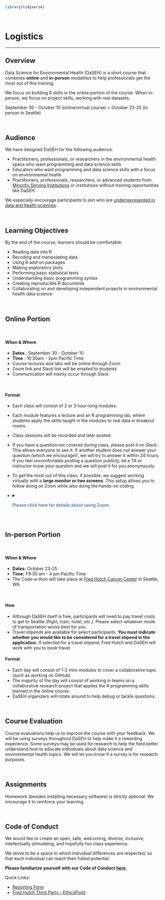 

```r
library(tidyverse)
```

<br>

<div class="leaf"></div> 
# Logistics
***
## Overview

Data Science for Environmental Health (DaSEH) is a short course that combines **online** and **in-person** modalities to help professionals get the most out of this training. 

We focus on building R skills in the online portion of the course. When in-person, we focus on project skills, working with real datasets.

September 30 - October 10 (online/virtual course) + October 23-25 (in person in Seattle)

<br>

## Audience 

We have designed DaSEH for the following audience:

- Practitioners, professionals, or researchers in the environmental health space who want programming and data science skills
- Educators who want programming and data science skills with a focus on environmental health
- Practitioners, professionals, researchers, or advanced students from [Minority Serving Institutions](https://msiexchange.nasa.gov/pdf/2023-2024%20MSI%20List.pdf) or institutions without training opportunities like DaSEH.

We especially encourage participants to join who are [underrepresented in data and health sciences](https://grants.nih.gov/grants/guide/notice-files/NOT-OD-20-031.html).

<br>

## Learning Objectives

By the end of the course, learners should be comfortable:

- Reading data into R
- Recoding and manipulating data
- Using R add-on packages
- Making exploratory plots
- Performing basic statistical tests
- Understanding basic programming syntax
- Creating reproducible R documents
- Collaborating on and developing independent projects in environmental health data science

<br>

## Online Portion

<br>

#### When & Where

- **Dates** : September 30 - October 10  
- **Time** : 10:30am - 2pm Pacific Time  
- Course lectures and labs will be online through Zoom  
- Zoom link and Slack link will be emailed to students  
- Communication will mainly occur through Slack  

<br>

#### Format

- Each class will consist of 2 or 3 hour-long modules.
- Each module features a lecture and an R programming lab, where students apply the skills taught in the modules to real data in breakout rooms.
- Class sessions will be recorded and later posted.
- If you have a question not covered during class, please post it on Slack. This allows everyone to see it. If another student does not answer your question (which we encourage!), we will try to answer it within 24 hours. If you feel uncomfortable posting a question publicly, let a TA or instructor know your question and we will post it for you anonymously.
- To get the most out of this class, if possible, we suggest working virtually with a **large monitor or two screens**. This setup allows you to follow along on Zoom while also doing the hands-on coding.  
- <details><summary> <span style = "color: #5383bb;"> **Please click here for details about using Zoom.**</span></summary>

  Zoom + Working Virtually

  ***

  * Please be aware that there is the option to use closed captioning:

  ![closed captioning on zoom](docs/images/CC.png)

  * During lectures you can indicate how you feel about the pace of the course like so:

  ![reactions about pace](docs/images/slow_fast_reactions.png)

  * In breakout room sessions you can ask for help like so:

  ![ask for help](docs/images/help.png)

  * For directions on how to change breakout rooms click [here](https://docs.google.com/document/d/1YP1pZF1bIm66_Tl15Y3eHl8pGxNIASD33mKCtGCfQzc/edit?usp=sharing).

  ***
  </details>

<br>

## In-person Portion

<br>


#### When & Where

- **Dates:** October 23-25  
- **Time:** F9:30 am - 4 pm Pacific Time  
- The Code-a-thon will take place at [Fred Hutch Cancer Center](https://maps.app.goo.gl/LRV4D4mELB5VzbWm8) in Seattle, WA.  

<br>

#### How

- Although DaSEH itself is free, participants will need to pay travel costs to get to Seattle (flight, train, hotel, etc.). Please select whatever mode of transportation works best for you.
- Travel stipends are available for select participants. **You must indicate whether you would like to be considered for a travel stipend in the application.** If selected for a travel stipend, Fred Hutch and DaSEH will work with you to book travel.

#### Format

- Each day will consist of 1-2 mini-modules to cover a collaborative topic (such as working on GitHub)
- The majority of the day will consist of working in teams on a collaborative research project that applies the R programming skills learned in the online course. 
- DaSEH organizers will rotate around to help debug or tackle questions.

<br>

## Course Evaluation

Course evaluations help us to improve the course with your feedback. We will be using surveys throughout DaSEH to help make it a rewarding experience. Some surveys may be used for research to help the field better understand how to educate individuals about data science and environmental health topics. We will let you know if a survey is for research purposes.

<br>

## Assignments

Homework (besides installing necessary software) is *strictly optional*. We encourage it to reinforce your learning.

<br>



<!-- ### Final Project -->

<!-- This project should entail: -->

<!-- - reading in a dataset of your choosing -->
<!-- - doing some light data cleaning -->
<!-- - performing some data summarization -->
<!-- - creating a couple of visualizations -->
<!-- - doing some very light statistical analysis, like regression or t-tests -->

<!-- You may use public datasets, or your own data for the project. If using your own dataset, **be sure any sensitive information is protected**. -->

<!-- Example projects can be found with the source code: [Rmd](modules/Project_Example/Project_Example.Rmd), and the output [html](modules/Project_Example/Project_Example.html) here. -->

<!-- See the [guidelines/instructions](modules/Project_Guidelines/Project_Guidelines.html) for final projects, including dataset resources. -->

<!-- <br> -->




## Code of Conduct

We would like to create an open, safe, welcoming, diverse, inclusive, intellectually stimulating, and hopefully fun class experience.

We strive to be a space in which individual differences are respected, so that each individual can reach their fullest potential.

**Please familiarize yourself with our Code of Conduct [here](https://daseh.org/resources/code_of_conduct.html).**

Quick Links:

- [Reporting Form](https://forms.gle/WBymAnzfWYpfWk4b6)
- [Fred Hutch Third Party - EthicsPoint](https://secure.ethicspoint.com/domain/media/en/gui/89211/index.html)

<br>
